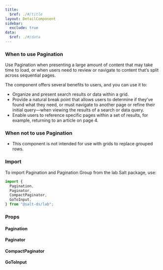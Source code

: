 ```yaml
---
title:
  $ref: ./#/title
layout: DetailComponent
sidebar:
  exclude: true
data:
  $ref: ./#/data
---
```


### When to use Pagination

Use Pagination when presenting a large amount of content that may take time to load, or when users need to review or navigate to content that’s split across sequential pages.

The component offers several benefits to users, and you can use it to:

- Organize and present search results or data within a grid.
- Provide a natural break point that allows users to determine if they’ve found what they need, or must navigate to another page or refine their initial query—when viewing the results of a search or data query.
- Enable users to reference specific pages within a set of results, for example, returning to an article on page 4.

### When not to use Pagination

- This component is not intended for use with grids to replace grouped rows.

### Import

To import Pagination and Pagination Group from the lab Salt package, use:

```js
import {
  Pagination,
  Paginator,
  CompactPaginator,
  GoToInput,
} from "@salt-ds/lab";
```

### Props

#### Pagination

<PropsTable componentName="Pagination" />

#### Paginator

<PropsTable componentName="Paginator" />

#### CompactPaginator

<PropsTable componentName="CompactPaginator" />

#### GoToInput

<PropsTable componentName="GoToInput" />
